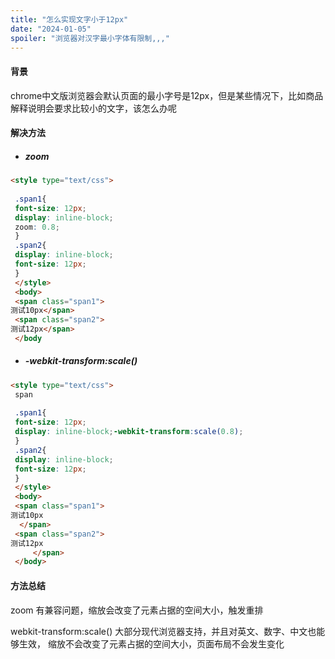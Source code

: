 ```yaml
---
title: "怎么实现文字小于12px"
date: "2024-01-05"
spoiler: "浏览器对汉字最小字体有限制,,,"
---
```


#### 背景

chrome中⽂版浏览器会默认⻚⾯的最⼩字号是12px，但是某些情况下，比如商品解释说明会要求比较小的文字，该怎么办呢



#### 解决方法

- ##### zoom

```html
<style type="text/css">
 
 .span1{
 font-size: 12px;
 display: inline-block;
 zoom: 0.8;
 }
 .span2{
 display: inline-block;
 font-size: 12px;
 }
 </style>
 <body>
 <span class="span1">
测试10px</span>
 <span class="span2">
测试12px</span>
 </body
```

- ##### -webkit-transform:scale()

```html
<style type="text/css">
 span 
 
 .span1{
 font-size: 12px;
 display: inline-block;-webkit-transform:scale(0.8);
 }
 .span2{
 display: inline-block;
 font-size: 12px;
 }
 </style>
 <body>
 <span class="span1">
测试10px
  </span>
 <span class="span2">
测试12px
     </span>
 </body>
```



#### 方法总结

zoom  有兼容问题，缩放会改变了元素占据的空间⼤⼩，触发重排

webkit-transform:scale()  ⼤部分现代浏览器⽀持，并且对英⽂、数字、中⽂也能够⽣效， 缩放不会改变了元素占据的空间⼤⼩，⻚⾯布局不会发⽣变化
